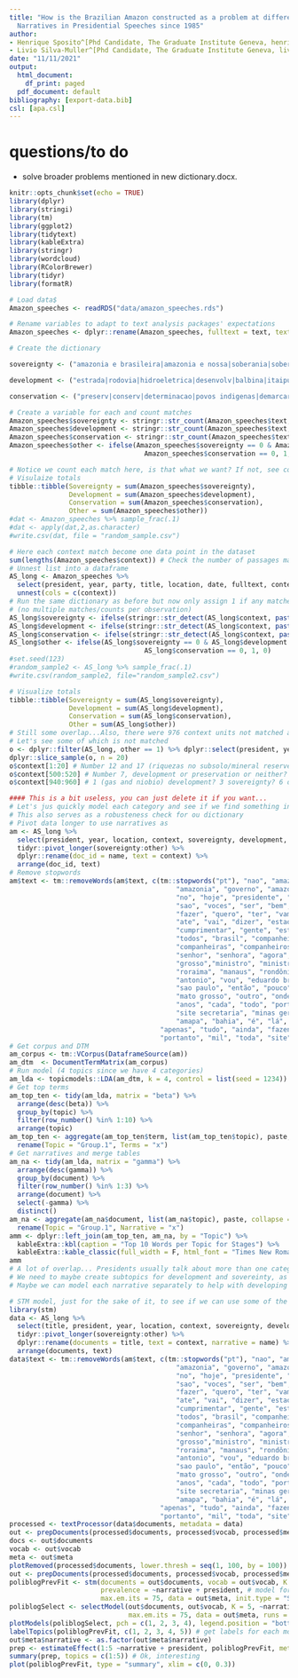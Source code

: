 ```yaml
---
title: "How is the Brazilian Amazon constructed as a problem at different levels? Amazonian
  Narratives in Presidential Speeches since 1985"
author:
- Henrique Sposito^[Phd Candidate, The Graduate Institute Geneva, henrique.sposito@graduateinstitute.ch]
- Livio Silva-Muller^[Phd Candidate, The Graduate Institute Geneva, livio.silva@graduateinstitute.ch]
date: "11/11/2021"
output:
  html_document:
    df_print: paged
  pdf_document: default
bibliography: [export-data.bib]
csl: [apa.csl]
---
```


# questions/to do

- solve broader problems mentioned in new dictionary.docx.

```r
knitr::opts_chunk$set(echo = TRUE)
library(dplyr)
library(stringi)
library(tm)
library(ggplot2)
library(tidytext)
library(kableExtra)
library(stringr)
library(wordcloud)
library(RColorBrewer)
library(tidyr)
library(formatR)

# Load data$
Amazon_speeches <- readRDS("data/amazon_speeches.rds")
```

```r
# Rename variables to adapt to text analysis packages' expectations
Amazon_speeches <- dplyr::rename(Amazon_speeches, fulltext = text, text = ccontext)
```

```r
# Create the dictionary

sovereignty <- ("amazonia e brasileira|amazonia e nossa|soberania|soberana|soberano|interesse estrangeiro|ocupar|forcas armadas|patrimonio nacional|exercito|dono|internacionalizar|internacionalizacao")

development <- ("estrada|rodovia|hidroeletrica|desenvolv|balbina|itaipu|incentivos fiscais|integra|zona franca|transamazonica|madeira|porto|madeireira|energia|estimulo|banco|hidreletrica|convenio|sede|fome|saude|hospital|escola|saneamento|social")

conservation <- ("preserv|conserv|determinacao|povos indigenas|demarcar|meio ambiente|protecao|proteg|renovavel|garantias ambientais|garantia ambiental|reduzir desmatamento|combate ao desmatamento|combater desmatamento|baixo carbono|limpa|direitos ambientais|unidades de conservacao")

# Create a variable for each and count matches
Amazon_speeches$sovereignty <- stringr::str_count(Amazon_speeches$text, paste0("(?i)", sovereignty))
Amazon_speeches$development <- stringr::str_count(Amazon_speeches$text, paste0("(?i)", development))
Amazon_speeches$conservation <- stringr::str_count(Amazon_speeches$text, paste0("(?i)", conservation))
Amazon_speeches$other <- ifelse(Amazon_speeches$sovereignty == 0 & Amazon_speeches$development == 0 & 
                                  Amazon_speeches$conservation == 0, 1, 0)

# Notice we count each match here, is that what we want? If not, see code chunk below.
# Visulaize totals
tibble::tibble(Sovereignty = sum(Amazon_speeches$sovereignty),
               Development = sum(Amazon_speeches$development),
               Conservation = sum(Amazon_speeches$conservation),
               Other = sum(Amazon_speeches$other))
#dat <- Amazon_speeches %>% sample_frac(.1)
#dat <- apply(dat,2,as.character)
#write.csv(dat, file = "random_sample.csv")
```

```r
# Here each context match become one data point in the dataset
sum(lengths(Amazon_speeches$context)) # Check the number of passages matched
# Unnest list into a dataframe
AS_long <- Amazon_speeches %>%
  select(president, year, party, title, location, date, fulltext, context) %>% 
  unnest(cols = c(context))
# Run the same dictionary as before but now only assign 1 if any matches and 0 if no matches
# (no multiple matches/counts per observation)
AS_long$sovereignty <- ifelse(stringr::str_detect(AS_long$context, paste0(sovereignty)), 1, 0)
AS_long$development <- ifelse(stringr::str_detect(AS_long$context, paste0(development)), 1, 0)
AS_long$conservation <- ifelse(stringr::str_detect(AS_long$context, paste0(conservation)), 1, 0)
AS_long$other <- ifelse(AS_long$sovereignty == 0 & AS_long$development == 0 & 
                                  AS_long$conservation == 0, 1, 0)
#set.seed(123)
#random_sample2 <- AS_long %>% sample_frac(.1)
#write.csv(random_sample2, file="random_sample2.csv")

# Visualize totals
tibble::tibble(Sovereignty = sum(AS_long$sovereignty),
               Development = sum(AS_long$development),
               Conservation = sum(AS_long$conservation),
               Other = sum(AS_long$other))
# Still some overlap...Also, there were 976 context units not matched at all...
# Let's see some of which is not matched
o <- dplyr::filter(AS_long, other == 1) %>% dplyr::select(president, year, context)
dplyr::slice_sample(o, n = 20)
o$context[1:20] # Number 12 and 17 (riquezas no subsolo/mineral reserves) development?
o$context[500:520] # Number 7, development or preservation or neither? 10 (chico mendes) preservation? 14 sovereingty? 15 development and sovereingty? 17 and 18 development? 19 and 20 conservation? 21 development?
o$context[940:960] # 1 (gas and niobio) development? 3 sovereignty? 6 development and preservation? 7 conservation? A lot of Bolsonaro's mentions about the Amazonia not burning, should we code these or not? 
```

```r
#### This is a bit useless, you can just delete it if you want...
# Let's jus quickly model each category and see if we find something interesting
# This also serves as a robusteness check for ou dictionary
# Pivot data longer to use narratives as 
am <- AS_long %>%
  select(president, year, location, context, sovereignty, development, conservation, other) %>% 
  tidyr::pivot_longer(sovereignty:other) %>% 
  dplyr::rename(doc_id = name, text = context) %>%
  arrange(doc_id, text)
# Remove stopwords
am$text <- tm::removeWords(am$text, c(tm::stopwords("pt"), "nao", "amazonas",
                                          "amazonia", "governo", "amazonica", "ja", "aqui", "tambem",
                                          "no", "hoje", "presidente", "governador", "regiao", 
                                          "sao", "voces", "ser", "bem", "la", "so", "desta", "porque",
                                          "fazer", "quero", "ter", "vamos", "the", "of", "ha", "ai",
                                          "ate", "vai", "dizer", "estao", "it", "ver", "r", "	it",
                                          "cumprimentar", "gente", "estado", "querido", "queria",
                                          "todos", "brasil", "companheiro", "senhores",
                                          "companheiras", "companheiros", "companheira",
                                          "senhor", "senhora", "agora", "senhores", "senhoras", "caro",
                                          "grosso","ministro", "ministra", "josé", "pará", "acre",
                                          "roraima", "manaus", "rondônia", "ministros", "luiz", 
                                          "antonio", "vou", "eduardo braga", "rio de janeiro",
                                          "sao paulo", "então", "pouco", "pode", "sul", "norte", 
                                          "mato grosso", "outro", "onde", "discurso", "parte", 
                                          "anos", "cada", "todo", "porto velho", "visite site",
                                          "site secretaria", "minas gerais", "lula silva", "inácio", "lula",
                                          "amapa", "bahia", "é", "lá", "et", "in", "silva", "jose",
                                      "apenas", "tudo", "ainda", "fazendo", "sobre", "republica", 
                                      "portanto", "mil", "toda", "site", "pais"))
# Get corpus and DTM
am_corpus <- tm::VCorpus(DataframeSource(am))
am_dtm  <- DocumentTermMatrix(am_corpus)
# Run model (4 topics since we have 4 categories)
am_lda <- topicmodels::LDA(am_dtm, k = 4, control = list(seed = 1234))
# Get top terms
am_top_ten <- tidy(am_lda, matrix = "beta") %>%
  arrange(desc(beta)) %>%
  group_by(topic) %>%
  filter(row_number() %in% 1:10) %>%
  arrange(topic)
am_top_ten <- aggregate(am_top_ten$term, list(am_top_ten$topic), paste, collapse=", ") %>%
  rename(Topic = "Group.1", Terms = "x")
# Get narratives and merge tables
am_na <- tidy(am_lda, matrix = "gamma") %>%
  arrange(desc(gamma)) %>%
  group_by(document) %>%
  filter(row_number() %in% 1:3) %>%
  arrange(document) %>% 
  select(-gamma) %>% 
  distinct()
am_na <- aggregate(am_na$document, list(am_na$topic), paste, collapse = ", ") %>%
  rename(Topic = "Group.1", Narrative = "x") 
amm <- dplyr::left_join(am_top_ten, am_na, by = "Topic") %>%
  kableExtra::kbl(caption = "Top 10 Words per Topic for Stages") %>%
  kableExtra::kable_classic(full_width = F, html_font = "Times New Roman")
amm
# A lot of overlap... Presidents usually talk about more than one category in discourse (?!).
# We need to maybe create subtopics for development and sovereinty, as well as improve dictionary...
# Maybe we can model each narrative separately to help with developing a dictionary?
```

```r
# STM model, just for the sake of it, to see if we can use some of the metadata better to find topics and correlations ...
library(stm)
data <- AS_long %>%
  select(title, president, year, location, context, sovereignty, development, conservation, other) %>% 
  tidyr::pivot_longer(sovereignty:other) %>% 
  dplyr::rename(documents = title, text = context, narrative = name) %>%
  arrange(documents, text)
data$text <- tm::removeWords(am$text, c(tm::stopwords("pt"), "nao", "amazonas",
                                          "amazonia", "governo", "amazonica", "ja", "aqui", "tambem",
                                          "no", "hoje", "presidente", "governador", "regiao", 
                                          "sao", "voces", "ser", "bem", "la", "so", "desta", "porque",
                                          "fazer", "quero", "ter", "vamos", "the", "of", "ha", "ai",
                                          "ate", "vai", "dizer", "estao", "it", "ver", "r", "	it",
                                          "cumprimentar", "gente", "estado", "querido", "queria",
                                          "todos", "brasil", "companheiro", "senhores",
                                          "companheiras", "companheiros", "companheira",
                                          "senhor", "senhora", "agora", "senhores", "senhoras", "caro",
                                          "grosso","ministro", "ministra", "josé", "pará", "acre",
                                          "roraima", "manaus", "rondônia", "ministros", "luiz", 
                                          "antonio", "vou", "eduardo braga", "rio de janeiro",
                                          "sao paulo", "então", "pouco", "pode", "sul", "norte", 
                                          "mato grosso", "outro", "onde", "discurso", "parte", 
                                          "anos", "cada", "todo", "porto velho", "visite site",
                                          "site secretaria", "minas gerais", "lula silva", "inácio", "lula",
                                          "amapa", "bahia", "é", "lá", "et", "in", "silva", "jose",
                                      "apenas", "tudo", "ainda", "fazendo", "sobre", "republica", 
                                      "portanto", "mil", "toda", "site", "pais"))
processed <- textProcessor(data$documents, metadata = data) 
out <- prepDocuments(processed$documents, processed$vocab, processed$meta)
docs <- out$documents
vocab <- out$vocab
meta <- out$meta
plotRemoved(processed$documents, lower.thresh = seq(1, 100, by = 100))
out <- prepDocuments(processed$documents, processed$vocab, processed$meta, lower.thresh = 10)
poliblogPrevFit <- stm(documents = out$documents, vocab = out$vocab, K = 5, # five clusters
                       prevalence = ~narrative + president, # model for narrative and president
                       max.em.its = 75, data = out$meta, init.type = "Spectral")
poliblogSelect <- selectModel(out$documents, out$vocab, K = 5, ~narrative + president,
                              max.em.its = 75, data = out$meta, runs = 20, seed = 8458159)
plotModels(poliblogSelect, pch = c(1, 2, 3, 4), legend.position = "bottomright")
labelTopics(poliblogPrevFit, c(1, 2, 3, 4, 5)) # get labels for each model
out$meta$narrative <- as.factor(out$meta$narrative)
prep <- estimateEffect(1:5 ~narrative + president, poliblogPrevFit, meta = out$meta, uncertainty = "Global")
summary(prep, topics = c(1:5)) # Ok, interesting
plot(poliblogPrevFit, type = "summary", xlim = c(0, 0.3))
```
